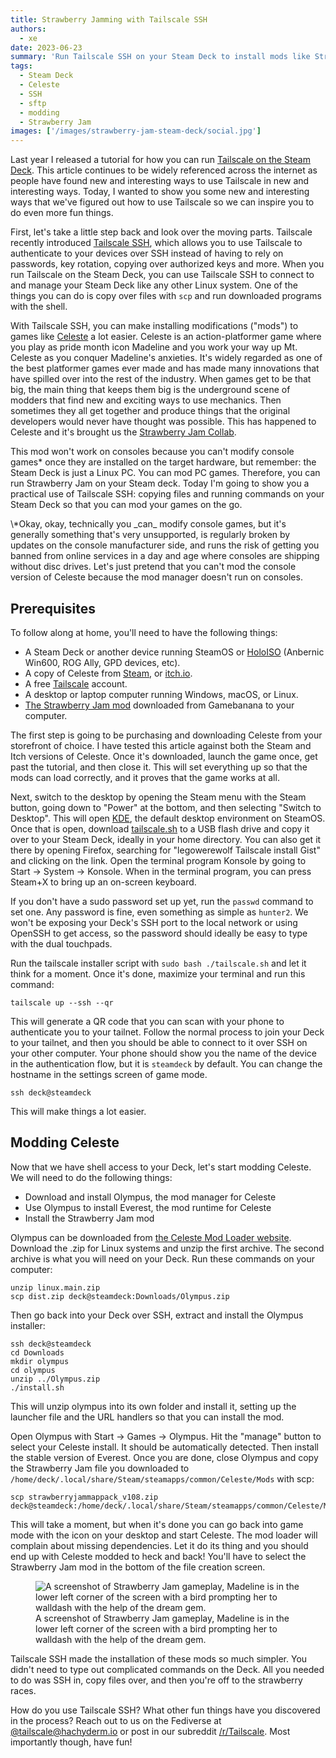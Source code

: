 ```yaml
---
title: Strawberry Jamming with Tailscale SSH
authors:
  - xe
date: 2023-06-23
summary: 'Run Tailscale SSH on your Steam Deck to install mods like Strawberry Jam for Celeste.'
tags:
  - Steam Deck
  - Celeste
  - SSH
  - sftp
  - modding
  - Strawberry Jam
images: ['/images/strawberry-jam-steam-deck/social.jpg']
---
```


Last year I released a tutorial for how you can run [Tailscale on the
Steam Deck](https://tailscale.com/blog/steam-deck/). This article
continues to be widely referenced across the internet as people have
found new and interesting ways to use Tailscale in new and interesting
ways. Today, I wanted to show you some new and interesting ways that
we've figured out how to use Tailscale so we can inspire you to do
even more fun things.

First, let's take a little step back and look over the moving parts.
Tailscale recently introduced [Tailscale
SSH](https://tailscale.com/tailscale-ssh/), which allows you to use
Tailscale to authenticate to your devices over SSH instead of having
to rely on passwords, key rotation, copying over authorized keys and
more. When you run Tailscale on the Steam Deck, you can use Tailscale
SSH to connect to and manage your Steam Deck like any other Linux
system. One of the things you can do is copy over files with `scp` and
run downloaded programs with the shell.

With Tailscale SSH, you can make installing modifications ("mods") to
games like [Celeste](https://www.celestegame.com/) a lot easier.
Celeste is an action-platformer game where you play as pride month
icon Madeline and you work your way up Mt. Celeste as you conquer
Madeline's anxieties. It's widely regarded as one of the best
platformer games ever made and has made many innovations that have
spilled over into the rest of the industry. When games get to be that
big, the main thing that keeps them big is the underground scene of
modders that find new and exciting ways to use mechanics. Then
sometimes they all get together and produce things that the original
developers would never have thought was possible. This has happened to
Celeste and it's brought us the [Strawberry Jam
Collab](https://gamebanana.com/mods/424541).

<HeroImage
  src="/images/strawberry-jam-steam-deck/hero.png"
  desc="flat colors, red hair, long hair, brown eyes, hoodie, sweatpants, backpack, mountain, climbing, strawberry"
  width={1024}
  height={512}
  generator="Ligne Claire and other models"
/>

This mod won't work on consoles because you can't modify console
games\* once they are installed on the target hardware, but remember:
the Steam Deck is just a Linux PC. You can mod PC games. Therefore,
you can run Strawberry Jam on your Steam deck. Today I'm going to show
you a practical use of Tailscale SSH: copying files and running
commands on your Steam Deck so that you can mod your games on the go.

<XesiteConv name="Aoi" mood="coffee">
  \*Okay, okay, technically you _can_ modify console games, but it's generally something that's very
  unsupported, is regularly broken by updates on the console manufacturer side, and runs the risk of
  getting you banned from online services in a day and age where consoles are shipping without disc
  drives. Let's just pretend that you can't mod the console version of Celeste because the mod
  manager doesn't run on consoles.
</XesiteConv>

## Prerequisites

To follow along at home, you'll need to have the following things:

- A Steam Deck or another device running SteamOS or
  [HoloISO](https://github.com/HoloISO/holoiso) (Anbernic Win600, ROG
  Ally, GPD devices, etc).
- A copy of Celeste from
  [Steam](https://store.steampowered.com/app/504230/Celeste/), or
  [itch.io](https://mattmakesgames.itch.io/celeste).
- A free [Tailscale](https://tailscale.com) account.
- A desktop or laptop computer running Windows, macOS, or Linux.
- [The Strawberry Jam mod](https://gamebanana.com/mods/424541)
  downloaded from Gamebanana to your computer.

The first step is going to be purchasing and downloading Celeste from
your storefront of choice. I have tested this article against both the
Steam and Itch versions of Celeste. Once it's downloaded, launch the
game once, get past the tutorial, and then close it. This will set
everything up so that the mods can load correctly, and it proves that
the game works at all.

Next, switch to the desktop by opening the Steam menu with the Steam
button, going down to "Power" at the bottom, and then selecting
"Switch to Desktop". This will open [KDE](https://kde.org/), the
default desktop environment on SteamOS. Once that is open, download
[tailscale.sh](https://gist.github.com/legowerewolf/1b1670457cfac9201ee9d67840952147)
to a USB flash drive and copy it over to your Steam Deck, ideally in
your home directory. You can also get it there by opening Firefox,
searching for "legowerewolf Tailscale install Gist" and clicking on
the link. Open the terminal program Konsole by going to Start ->
System -> Konsole. When in the terminal program, you can press Steam+X
to bring up an on-screen keyboard.

If you don't have a sudo password set up yet, run the `passwd` command
to set one. Any password is fine, even something as simple as
`hunter2`. We won't be exposing your Deck's SSH port to the local
network or using OpenSSH to get access, so the password should ideally
be easy to type with the dual touchpads.

Run the tailscale installer script with `sudo bash ./tailscale.sh` and
let it think for a moment. Once it's done, maximize your terminal and
run this command:

```
tailscale up --ssh --qr
```

This will generate a QR code that you can scan with your phone to
authenticate you to your tailnet. Follow the normal process to join
your Deck to your tailnet, and then you should be able to connect to
it over SSH on your other computer. Your phone should show you the
name of the device in the authentication flow, but it is `steamdeck`
by default. You can change the hostname in the settings screen of game
mode.

```
ssh deck@steamdeck
```

This will make things a lot easier.

## Modding Celeste

Now that we have shell access to your Deck, let's start modding
Celeste. We will need to do the following things:

- Download and install Olympus, the mod manager for Celeste
- Use Olympus to install Everest, the mod runtime for Celeste
- Install the Strawberry Jam mod

Olympus can be downloaded from [the Celeste Mod Loader
website](https://everestapi.github.io/#installing-everest). Download
the .zip for Linux systems and unzip the first archive. The second
archive is what you will need on your Deck. Run these commands on your
computer:

```
unzip linux.main.zip
scp dist.zip deck@steamdeck:Downloads/Olympus.zip
```

Then go back into your Deck over SSH, extract and install the Olympus
installer:

```
ssh deck@steamdeck
cd Downloads
mkdir olympus
cd olympus
unzip ../Olympus.zip
./install.sh
```

This will unzip olympus into its own folder and install it, setting up
the launcher file and the URL handlers so that you can install the
mod.

Open Olympus with Start -> Games -> Olympus. Hit the "manage" button
to select your Celeste install. It should be automatically detected.
Then install the stable version of Everest. Once you are done, close
Olympus and copy the Strawberry Jam file you downloaded to
`/home/deck/.local/share/Steam/steamapps/common/Celeste/Mods` with
scp:

```
scp strawberryjammappack_v108.zip deck@steamdeck:/home/deck/.local/share/Steam/steamapps/common/Celeste/Mods
```

This will take a moment, but when it's done you can go back into game
mode with the icon on your desktop and start Celeste. The mod loader
will complain about missing dependencies. Let it do its thing and you
should end up with Celeste modded to heck and back! You'll have to
select the Strawberry Jam mod in the bottom of the file creation
screen.

<figure className="float-none text-center">
  <Image
    src="/images/strawberry-jam-steam-deck/gameplay1.png"
    width={1280}
    height={800}
    alt="A screenshot of Strawberry Jam gameplay, Madeline is in the lower left corner of the screen with a bird prompting her to walldash with the help of the dream gem."
  />
  <figcaption>
    A screenshot of Strawberry Jam gameplay, Madeline is in the lower left corner of the screen with
    a bird prompting her to walldash with the help of the dream gem.
  </figcaption>
</figure>

Tailscale SSH made the installation of these mods so much simpler. You
didn't need to type out complicated commands on the Deck. All you
needed to do was SSH in, copy files over, and then you're off to the
strawberry races.

How do you use Tailscale SSH? What other fun things have you
discovered in the process? Reach out to us on the Fediverse at
[@tailscale@hachyderm.io](https://hachyderm.io/@tailscale) or post in
our subreddit [/r/Tailscale](https://reddit.com/r/tailscale). Most
importantly though, have fun!
